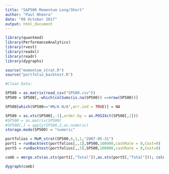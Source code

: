 ```yaml
---
title: "S&P500 Momentum Long/Short"
author: "Paul Nheera"
date: "09 October 2017"
output: html_document
---
```


```r
library(quantmod)
library(PerformanceAnalytics)
library(rvest)
library(readxl)
library(readr)
library(dygraphs)

source("momentum_strat.R")
source("portfolio_backtest.R")
```

```r
#Clean Data:

SP500 = as.matrix(read_csv("SP500.csv"))
SP500 = SP500[,-which(colSums(is.na(SP500)) ==nrow(SP500))]

SP500[which(SP500=="#N/A N/A",arr.ind = TRUE)] = NA

SP500 = as.xts(SP500[,-1],order.by = as.POSIXct(SP500[,1]))
#SP500 = as.matrix(SP500)
#SP500[,] = apply(SP500,2,as.numeric)
storage.mode(SP500) = "numeric"
```


```r
portfolios = MoM_strat(SP500,6,1,1,"2007-05-31")
port1 = runBacktest(portfolios[,,1],SP500,100000,cashRate = 0,Cost=0)
port5 = runBacktest(portfolios[,,5],SP500,100000,cashRate = 0,Cost=0)

comb = merge.xts(as.xts(port1[,"Total"]),as.xts(port5[,"Total"])); colnames(comb) = c("Long","Short")

dygraph(comb)
```

